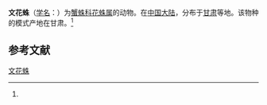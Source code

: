 {{Speciesbox
| name = 文花蛛
| status = 
| status_system = 
| image = 
| genus = Misumenops
| species = wenensis
| authority = (Tang et al, 1995)<ref name='id14549'>{{cite web| url =http://www.bioinfo.cn/db05/BjdwSpecies.php?action=view&id=14549| title =文花蛛| work =《中国动物物种编目数据库》| publisher =中国科学院微生物研究所| author =中国科学院动物研究所| accessdate =2009-04-28| deadurl =yes| archiveurl =https://web.archive.org/web/20160305003000/http://www.bioinfo.cn/db05/BjdwSpecies.php?action=view&id=14549| archivedate =2016-03-05}}</ref>
}}

'''文花蛛'''（[[学名|学名]]：{{lang|la|''Misumenops wenensis''}}）为[[蟹蛛科|蟹蛛科]][[花蛛属|花蛛属]]的动物。在[[中国大陆|中国大陆]]，分布于[[甘肃|甘肃]]等地。该物种的模式产地在甘肃。<ref name='id14549'/>

== 参考文献 ==
{{reflist}}

{{Wikispecies|Misumenops wenensis}}

[[Category:花蛛属|文花蛛]]


{{蜘蛛小作品}}